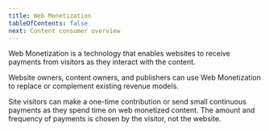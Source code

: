 ```yaml
---
title: Web Monetization
tableOfContents: false
next: Content consumer overview
---
```



Web Monetization is a technology that enables websites to receive payments from visitors as they interact with the content. 

Website owners, content owners, and publishers can use Web Monetization to replace or complement existing revenue models. 

Site visitors can make a one-time contribution or send small continuous payments as they spend time on web monetized content. The amount and frequency of payments is chosen by the visitor, not the website. 

  <CardGrid>
    <LinkCard title="For visitors to web monetized content" href="/supporters/overview" description="As a content consumer, you pay as much or as little as you want, as often as you want, as you spend time on web monetized sites." />
    <LinkCard title="For website owners, content owners, and publishers" href="/developers/overview" description="Get paid directly for the work you own, create, publish, or contribute to on the web." />
    <LinkCard title="For developers" href="/developers/link-element"  description="Get started by adding Web Monetization to an HTML page. Web Monetization can also be added to RSS, ATOM, and JSON feeds, as well as Activity Streams." />
    <LinkCard title="Get the browser extension" href="/supporters/get-started#install-the-extension" description="Download Interledger Foundation's browser extension. Currently available for Chrome, Firefox, and Edge." />
  </CardGrid>